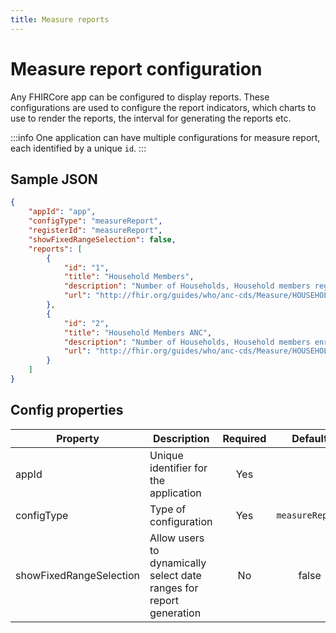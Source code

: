 ```yaml
---
title: Measure reports
---
```


# Measure report configuration

Any FHIRCore app can be configured to display reports. These configurations are used to configure the report indicators, which charts to use to render the reports, the interval for generating the reports etc.

:::info
One application can have multiple configurations for measure report, each identified by a unique `id`.
:::

## Sample JSON

```json
{
    "appId": "app",
    "configType": "measureReport",
    "registerId": "measureReport",
    "showFixedRangeSelection": false,
    "reports": [
        {
            "id": "1",
            "title": "Household Members",
            "description": "Number of Households, Household members registered, disaggregated by age and gender for each age group",
            "url": "http://fhir.org/guides/who/anc-cds/Measure/HOUSEHOLDIND01"
        },
        {
            "id": "2",
            "title": "Household Members ANC",
            "description": "Number of Households, Household members enrolled into ANC, disaggregated by age",
            "url": "http://fhir.org/guides/who/anc-cds/Measure/HOUSEHOLDPREGNANCY"
        }
    ]
}
```

## Config properties

|Property | Description | Required | Default |
|--|--|:--:|:--:|
appId | Unique identifier for the application | Yes | |
configType | Type of configuration | Yes |  `measureReport` |
showFixedRangeSelection | Allow users to dynamically select date ranges for report generation  | No | false  |